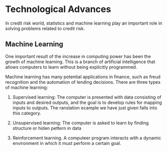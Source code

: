 
# Technological Advances

In credit risk world, statistics and machine learning play an important role in solving problems related to credit risk. 

## Machine Learning

One important result of the increase in computing power has been the growth of machine learning. This is a branch of artificial intelligence that allows computers to learn without being explicitly programmed.

Machine learning has many potential applications in finance, such as freud recognition and the automation of lending decisions. There are three types of machine learning:

1. Supervised learning: The computer is presented with data consisting of inputs and desired outputs, and the goal is to develop rules for mapping inputs to outputs. The ranslation ecample we have just given falls into this category.

2. Unsupervised learning: The computer is asked to learn by finding structure or hiden pettern in data

3. Reinforcement learning. A computeer program interacts with a dynamic environment in which it must perform a certain goal.